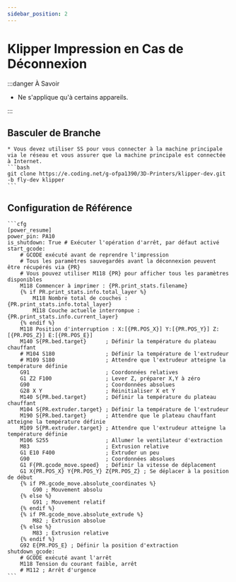 ```yaml
---
sidebar_position: 2
---
```


# Klipper Impression en Cas de Déconnexion

:::danger À Savoir

* Ne s'applique qu'à certains appareils.

:::

## Basculer de Branche
    * Vous devez utiliser SS pour vous connecter à la machine principale via le réseau et vous assurer que la machine principale est connectée à Internet.
    ```bash
    git clone https://e.coding.net/g-ofpa1390/3D-Printers/klipper-dev.git -b fly-dev klipper
    ```

## Configuration de Référence

    ```cfg
    [power_resume]
    power_pin: PA10
    is_shutdown: True # Exécuter l'opération d'arrêt, par défaut activé
    start_gcode:
        # GCODE exécuté avant de reprendre l'impression
        # Tous les paramètres sauvegardés avant la déconnexion peuvent être récupérés via {PR}
        # Vous pouvez utiliser M118 {PR} pour afficher tous les paramètres disponibles
        M118 Commencer à imprimer : {PR.print_stats.filename}
        {% if PR.print_stats.info.total_layer %}
            M118 Nombre total de couches : {PR.print_stats.info.total_layer}
            M118 Couche actuelle interrompue : {PR.print_stats.info.current_layer}
        {% endif %}
        M118 Position d'interruption : X:[{PR.POS_X}] Y:[{PR.POS_Y}] Z:[{PR.POS_Z}] E:[{PR.POS_E}]
        M140 S{PR.bed.target}      ; Définir la température du plateau chauffant
        # M104 S180                ; Définir la température de l'extrudeur
        # M109 S180                ; Attendre que l'extrudeur atteigne la température définie
        G91                        ; Coordonnées relatives
        G1 Z2 F100                 ; Lever Z, préparer X,Y à zéro
        G90                        ; Coordonnées absolues
        G28 X Y                    ; Réinitialiser X et Y
        M140 S{PR.bed.target}      ; Définir la température du plateau chauffant
        M104 S{PR.extruder.target} ; Définir la température de l'extrudeur
        M190 S{PR.bed.target}      ; Attendre que le plateau chauffant atteigne la température définie
        M109 S{PR.extruder.target} ; Attendre que l'extrudeur atteigne la température définie
        M106 S255                  ; Allumer le ventilateur d'extraction
        M83                        ; Extrusion relative
        G1 E10 F400                ; Extruder un peu
        G90                        ; Coordonnées absolues
        G1 F{PR.gcode_move.speed}  ; Définir la vitesse de déplacement
        G1 X{PR.POS_X} Y{PR.POS_Y} Z{PR.POS_Z} ; Se déplacer à la position de début
        {% if PR.gcode_move.absolute_coordinates %}
            G90 ; Mouvement absolu
        {% else %}
            G91 ; Mouvement relatif
        {% endif %}
        {% if PR.gcode_move.absolute_extrude %}
            M82 ; Extrusion absolue
        {% else %}
            M83 ; Extrusion relative
        {% endif %}
        G92 E{PR.POS_E} ; Définir la position d'extraction
    shutdown_gcode:
        # GCODE exécuté avant l'arrêt
        M118 Tension du courant faible, arrêt
        # M112 ; Arrêt d'urgence
    ```